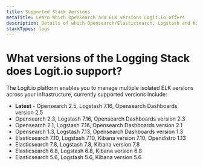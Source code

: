 ```yaml
---
title: Supported Stack Versions
metaTitle: Learn Which OpenSearch and ELK versions Logit.io offers
description: Details of which Opensearch/Elasticsearch, Logstash and Kibana (ELK) version's Logit.io currently offers
stackTypes: logs
---
```


# What versions of the Logging Stack does Logit.io support?

The Logit.io platform enables you to manage multiple isolated ELK versions across your infrastructure, currently supported versions include:

- **Latest** - Opensearch 2.5, Logstash 7.16, Opensearch Dashboards version 2.5
- Opensearch 2.3, Logstash 7.16, Opensearch Dashboards version 2.3
- Opensearch 2.1, Logstash 7.16, Opensearch Dashboards version 2.1
- Opensearch 1.3, Logstash 7.13, Opensearch Dashboards version 1.3
- Elasticsearch 7.10, Logstash 7.10, Kibana version 7.10, Opendistro 1.13
- Elasticsearch 7.8, Logstash 7.8, Kibana version 7.8
- Elasticsearch 6.8, Logstash 6.8, Kibana version 6.8
- Elasticsearch 5.6, Logstash 5.6, Kibana version 5.6
